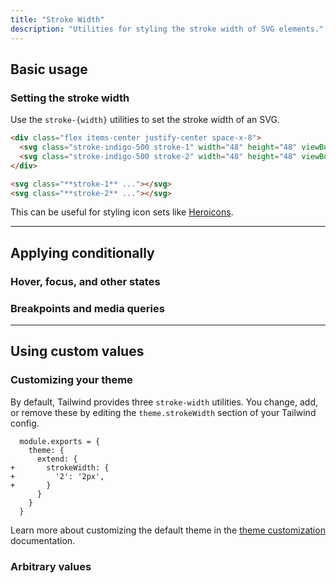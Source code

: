 ```yaml
---
title: "Stroke Width"
description: "Utilities for styling the stroke width of SVG elements."
---
```




## Basic usage

### Setting the stroke width

Use the `stroke-{width}` utilities to set the stroke width of an SVG.

```html {{ example: true }}
<div class="flex items-center justify-center space-x-8">
  <svg class="stroke-indigo-500 stroke-1" width="48" height="48" viewBox="0 0 48 48" fill="none" xmlns="http://www.w3.org/2000/svg"> <circle cx="24" cy="24" r="23" stroke-linejoin="round"/> <path d="M23 1C23 1 15 10.4901 15 24C15 37.5099 23 47 23 47" stroke-linejoin="round"/> <path d="M25 1C25 1 33 10.4901 33 24C33 37.5099 25 47 25 47" stroke-linejoin="round"/> <path d="M1 24H47"/> </svg>
  <svg class="stroke-indigo-500 stroke-2" width="48" height="48" viewBox="0 0 48 48" fill="none" xmlns="http://www.w3.org/2000/svg"> <circle cx="24" cy="24" r="23" stroke-linejoin="round"/> <path d="M23 1C23 1 15 10.4901 15 24C15 37.5099 23 47 23 47" stroke-linejoin="round"/> <path d="M25 1C25 1 33 10.4901 33 24C33 37.5099 25 47 25 47" stroke-linejoin="round"/> <path d="M1 24H47"/> </svg>
</div>
```

```html
<svg class="**stroke-1** ..."></svg>
<svg class="**stroke-2** ..."></svg>
```

This can be useful for styling icon sets like [Heroicons](https://heroicons.com).

---

## <Heading ignore>Applying conditionally</Heading>

### <Heading ignore>Hover, focus, and other states</Heading>

<HoverFocusAndOtherStates defaultClass="stroke-1" featuredClass="stroke-2" element="svg" />

### <Heading ignore>Breakpoints and media queries</Heading>

<BreakpointsAndMediaQueries defaultClass="stroke-1" featuredClass="stroke-2" element="svg" />

---

## Using custom values

### Customizing your theme

By default, Tailwind provides three `stroke-width` utilities. You change, add, or remove these by editing the `theme.strokeWidth` section of your Tailwind config.

```diff-js {{ filename: 'tailwind.config.js' }}
  module.exports = {
    theme: {
      extend: {
+       strokeWidth: {
+         '2': '2px',
+       }
      }
    }
  }
```

Learn more about customizing the default theme in the [theme customization](/docs/theme#customizing-the-default-theme) documentation.

### Arbitrary values

<ArbitraryValues property="stroke-width" featuredClass="stroke-[2px]" element="svg" />
